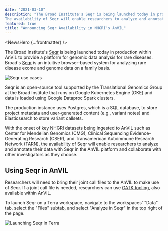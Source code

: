 ```yaml
---
date: "2021-03-10"
description: "The Broad Institute's Seqr is being launched today in production within AnVIL to provide a platform for genomic data analysis for rare diseases.
The availability of Seqr will enable researchers to analyze and annotate their data with seqr in the AnVIL platform as well as collaborate with other investigators as they choose."
featured: true
title: "Announcing Seqr Availability in NHGRI's AnVIL"
---
```


<NewsHero {...frontmatter} />

The Broad Institute's [Seqr](https://seqr.broadinstitute.org/) is being launched today in production within AnVIL to provide a platform for genomic data analysis for rare diseases. Broad's [Seqr](https://seqr.broadinstitute.org/) is an intuitive browser-based system for analyzing rare disease exome and genome data on a family basis.

![Seqr use cases](/consortia/news/seqr-screenshot.png)

Seqr is an open-source tool supported by the Translational Genomics Group at the Broad Institute that runs on Google Kubernetes Engine (GKE) and data is loaded using Google Dataproc Spark clusters.

The production instance uses Postgres, which is a SQL database, to store project metadata and user-generated content (e.g., variant notes) and Elasticsearch to store variant callsets.

With the onset of key NHGRI datasets being ingested to AnVIL such as Center for Mendelian Genomics (CMG), Clinical Sequencing Evidence-Generating Research (CSER), and Transamerican Autoimmune Research Network (TARN), the availability of Seqr will enable researchers to analyze and annotate their data with Seqr in the AnVIL platform and collaborate with other investigators as they choose.

## Using Seqr in AnVIL

Researchers will need to bring their joint call files to the AnVIL to make use of Seqr.
If a joint call file is needed, researchers can use [GATK tooling](/learn/run-analyses-workflows/use-case-gatk), also available within AnVIL.

To launch Seqr on a Terra workspace, navigate to the workspaces' "Data" tab, select the "Files" subtab, and select "Analyze in Seqr" in the top right of the page.

![Launching Seqr in Terra](/consortia/news/seqr-in-terra.png)
